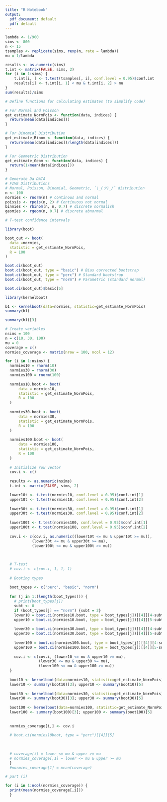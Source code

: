 ```yaml
---
title: "R Notebook"
output:
  pdf_document: default
  pdf: default
---
```


```r
lambda <- 1/900
sims <- 800
n <- 15
tsamples <- replicate(sims, rexp(n, rate = lambda))
mu = 1/lambda

results <- as.numeric(sims)
t.int <- matrix(FALSE, sims, 2)
for (i in 1:sims) {
    t.int[i, ] <- t.test(tsamples[, i], conf.level = 0.95)$conf.int
    results[i] <- t.int[i, 1] < mu & t.int[i, 2] > mu
}
sum(results)/sims
```

```r
# Define functions for calculating estimates (to simplify code)

# For Normal and Poisson
get_estimate_NormPois <- function(data, indices) {
  return(mean(data[indices]))
}

# For Binomial Distribution
get_estimate_Binom <- function(data, indices) {
  return(mean(data[indices])/length(data[indices]))
}

# For Geometric Distribution
get_estimate_Geom <- function(data, indices) {
  return(1/mean(data[indices]))
}
```

```r
# Generate Da DATA
# FIVE Distributions
# Normal, Poisson, Binomial, Geometric, ¯\_(ツ)_/¯ distribution
n <- 100
normies <- rnorm(n) # continous and normal
poissis <- rpois(n, 2) # Continuous not normal
binnies <- rbinom(n, n, 0.7) # discrete normalish
geomies <- rgeom(n, 0.7) # discrete abnormal
```

```r
# T-test confidence intervals
```

```r
library(boot)

boot_out <- boot(
  data =normies,
  statistic = get_estimate_NormPois,
  R = 100
)

boot.ci(boot_out)
boot.ci(boot_out, type = "basic") # Bias corrected bootstrap
boot.ci(boot_out, type = "perc") # Standard bootstrap 
boot.ci(boot_out, type = "norm") # Parametric (standard normal)
```
```r
boot.ci(boot_out)$basic[5]
```

```r
library(kernelboot)

b1 <- kernelboot(data=normies, statistic=get_estimate_NormPois)
summary(b1)

summary(b1)[3]
```


```r
# Create variables
nsims = 100
n = c(10, 30, 100)
mu = 0
coverage = c()
normies_coverage <- matrix(nrow = 100, ncol = 12)

for (i in 1:nsims) {
  normies10 = rnorm(10)
  normies30 = rnorm(30)
  normies100 = rnorm(100)
  
  normies10.boot <- boot(
      data = normies10,
      statistic = get_estimate_NormPois,
      R = 100
  )
  
  normies30.boot <- boot(
      data = normies30,
      statistic = get_estimate_NormPois,
      R = 100
  )
  
  normies100.boot <- boot(
      data = normies100,
      statistic = get_estimate_NormPois,
      R = 100
  )
  
  # Initialize row vector
  cov.i <- c()
  
  results <- as.numeric(nsims)
  t.int <- matrix(FALSE, sims, 2)

  lower10t <- t.test(normies10, conf.level = 0.95)$conf.int[1]
  upper10t <- t.test(normies10, conf.level = 0.95)$conf.int[2]
  
  lower30t <- t.test(normies30, conf.level = 0.95)$conf.int[1]
  upper30t <- t.test(normies30, conf.level = 0.95)$conf.int[2]
  
  lower100t <- t.test(normies100, conf.level = 0.95)$conf.int[1]
  upper100t <- t.test(normies100, conf.level = 0.95)$conf.int[2]
    
  cov.i <- c(cov.i, as.numeric((lower10t <= mu & upper10t >= mu)),
            (lower30t <= mu & upper30t >= mu),
            (lower100t <= mu & upper100t >= mu))
  
  
  
  # T-test
  # cov.i <- c(cov.i, 1, 1, 1)
  
  # Booting types
  
  boot_types <- c("perc", "basic", "norm")
  
  for (j in 1:(length(boot_types))) {
    # print(boot_types[j])
    subt <- 0
    if (boot_types[j] == "norm") {subt = 2}
    lower10 = boot.ci(normies10.boot, type = boot_types[j])[[4]][4-subt]
    upper10 = boot.ci(normies10.boot, type = boot_types[j])[[4]][5-subt]
    
    lower30 = boot.ci(normies30.boot, type = boot_types[j])[[4]][4-subt]
    upper30 = boot.ci(normies30.boot, type = boot_types[j])[[4]][5-subt]
    
    lower100 = boot.ci(normies100.boot, type = boot_types[j])[[4]][4-subt]
    upper100 = boot.ci(normies100.boot, type = boot_types[j])[[4]][5-subt]
    
    cov.i <- c(cov.i, (lower10 <= mu & upper10 >= mu),
               (lower30 <= mu & upper30 >= mu),
               (lower100 <= mu & upper100 >= mu))
  }
  
  boot10 <- kernelboot(data=normies10, statistic=get_estimate_NormPois)
  lower10 <- summary(boot10)[3]; upper10 <- summary(boot10)[5]
  
  boot30 <- kernelboot(data=normies30, statistic=get_estimate_NormPois)
  lower30 <- summary(boot30)[3]; upper30 <- summary(boot30)[5]
  
  boot100 <- kernelboot(data=normies100, statistic=get_estimate_NormPois)
  lower100 <- summary(boot100)[3]; upper100 <- summary(boot100)[5]
  
  
  normies_coverage[i,] <- cov.i
  
  # boot.ci(normies10boot, type = "perc")[[4]][5]
  
  
  
  # coverage[i] = lower <= mu & upper >= mu
  # normies_coverage[,1] = lower <= mu & upper >= mu
  }
  #normies_coverage[1] = mean(coverage)

# part (i)

for (i in 1:ncol(normies_coverage)) {
  print(mean(normies_coverage[,i])) 
  }
  

```

